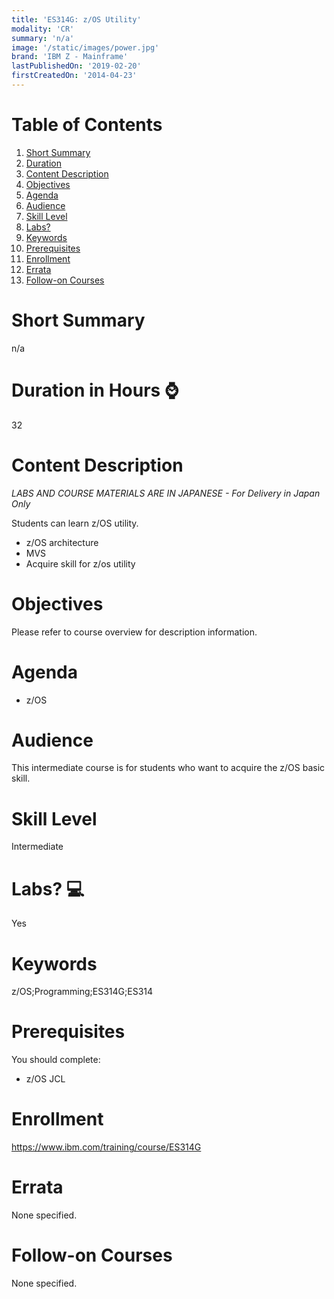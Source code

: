 ```yaml
---
title: 'ES314G: z/OS Utility'
modality: 'CR'
summary: 'n/a'
image: '/static/images/power.jpg'
brand: 'IBM Z - Mainframe'
lastPublishedOn: '2019-02-20'
firstCreatedOn: '2014-04-23'
---
```

# Table of Contents
1.  [Short Summary](#short-summary)
2.  [Duration](#duration-in-hours-)
3.  [Content Description](#content-description)
4.  [Objectives](#objectives)
5.  [Agenda](#agenda)
6.  [Audience](#audience)
7.  [Skill Level](#skill-level)
8.  [Labs?](#labs-)
9.  [Keywords](#keywords)
10. [Prerequisites](#prerequisites)
11. [Enrollment](#enrollment)
12. [Errata](#errata)
13. [Follow-on Courses](#follow-on-courses)

# Short Summary
n/a

# Duration in Hours ⌚
32

# Content Description
<p><em>LABS AND COURSE MATERIALS ARE IN JAPANESE - For Delivery in Japan Only</em></p>

<p>Students can learn z/OS utility.</p>

<ul>
	<li>z/OS architecture</li>
	<li>MVS</li>
	<li>Acquire skill for z/os utility</li>
</ul>

# Objectives
<p>Please refer to course overview for description information.</p>

# Agenda
<ul><li>z/OS</li></ul>

# Audience
<p>This intermediate course is for students who want to acquire the z/OS basic skill.</p>

# Skill Level
Intermediate

# Labs? 💻
Yes

# Keywords
z/OS;Programming;ES314G;ES314

# Prerequisites
<p>You should complete:</p>

<ul>
	<li>z/OS JCL</li>
</ul>

# Enrollment
https://www.ibm.com/training/course/ES314G

# Errata
None specified.

# Follow-on Courses
None specified.

